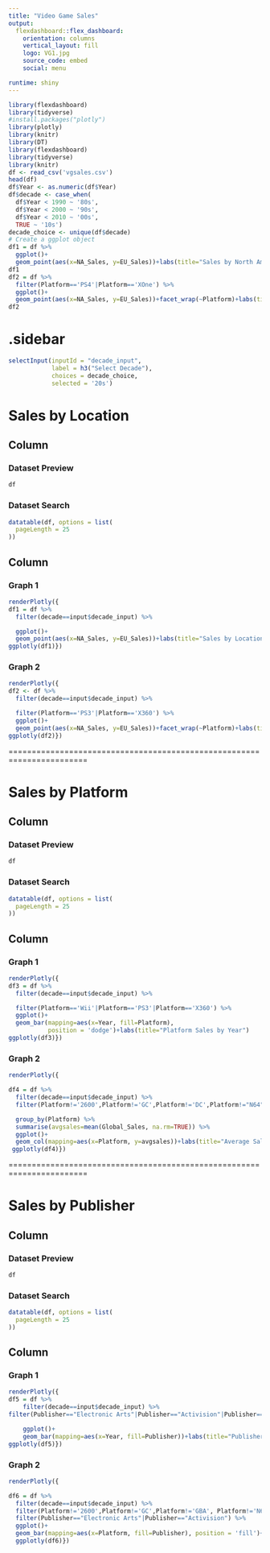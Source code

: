 ```yaml
---
title: "Video Game Sales"
output: 
  flexdashboard::flex_dashboard:
    orientation: columns
    vertical_layout: fill
    logo: VG1.jpg
    source_code: embed
    social: menu

runtime: shiny
---
```



```r
library(flexdashboard)
library(tidyverse)
#install.packages("plotly")
library(plotly)
library(knitr)
library(DT)
library(flexdashboard)
library(tidyverse)
library(knitr)
df <- read_csv('vgsales.csv')
head(df)
df$Year <- as.numeric(df$Year)
df$decade <- case_when(
  df$Year < 1990 ~ '80s',
  df$Year < 2000 ~ '90s',
  df$Year < 2010 ~ '00s',
  TRUE ~ '10s')
decade_choice <- unique(df$decade)
# Create a ggplot object
df1 = df %>% 
  ggplot()+
  geom_point(aes(x=NA_Sales, y=EU_Sales))+labs(title="Sales by North America and Europe", caption="For males, there are more stays over 500 days for people under 40 years old. But there are no major differences between genders")
df1
df2 = df %>% 
  filter(Platform=='PS4'|Platform=='XOne') %>% 
  ggplot()+
  geom_point(aes(x=NA_Sales, y=EU_Sales))+facet_wrap(~Platform)+labs(title="Sales by PS4 and Xbox One", caption="There are more North American sales than European in general")
df2

```
{.sidebar}
=======================================================================
```r

selectInput(inputId = "decade_input", 
            label = h3("Select Decade"),
            choices = decade_choice, 
            selected = '20s')


```

Sales by Location
=======================================================================

Column {data-width=500, .tabset}
-----------------------------------------------------------------------

### Dataset Preview

```r
df
```

### Dataset Search

```r
datatable(df, options = list(
  pageLength = 25
))
```
Column {data-width=500}
-----------------------------------------------------------------------

### Graph 1

```r
renderPlotly({
df1 = df %>% 
  filter(decade==input$decade_input) %>%

  ggplot()+
  geom_point(aes(x=NA_Sales, y=EU_Sales))+labs(title="Sales by Location")
ggplotly(df1)})


```

### Graph 2

```r

renderPlotly({
df2 <- df %>% 
  filter(decade==input$decade_input) %>%

  filter(Platform=='PS3'|Platform=='X360') %>% 
  ggplot()+
  geom_point(aes(x=NA_Sales, y=EU_Sales))+facet_wrap(~Platform)+labs(title="PS3 and Xbox One Sales by Location")
ggplotly(df2)})

```
=======================================================================

Sales by Platform
=======================================================================

Column {data-width=500, .tabset}
-----------------------------------------------------------------------

### Dataset Preview

```r
df
```


### Dataset Search

```r
datatable(df, options = list(
  pageLength = 25
))
```
Column {data-width=500}
-----------------------------------------------------------------------

### Graph 1

```r

renderPlotly({
df3 = df %>% 
  filter(decade==input$decade_input) %>%

  filter(Platform=='Wii'|Platform=='PS3'|Platform=='X360') %>% 
  ggplot()+ 
  geom_bar(mapping=aes(x=Year, fill=Platform), 
           position = 'dodge')+labs(title="Platform Sales by Year")
ggplotly(df3)})

```

### Graph 2

```r

renderPlotly({

df4 = df %>% 
  filter(decade==input$decade_input) %>%
  filter(Platform!='2600',Platform!='GC',Platform!='DC',Platform!="N64",Platform!='PSP',Platform!='PSV') %>% 

  group_by(Platform) %>% 
  summarise(avgsales=mean(Global_Sales, na.rm=TRUE)) %>% 
  ggplot()+ 
  geom_col(mapping=aes(x=Platform, y=avgsales))+labs(title="Average Sales by Platform")
 ggplotly(df4)})


```

=======================================================================

Sales by Publisher
=======================================================================

Column {data-width=500, .tabset}
-----------------------------------------------------------------------

### Dataset Preview

```r
df
```


### Dataset Search

```r
datatable(df, options = list(
  pageLength = 25
))
```
Column {data-width=500}
-----------------------------------------------------------------------

### Graph 1

```r

renderPlotly({
df5 = df %>% 
    filter(decade==input$decade_input) %>%
filter(Publisher=="Electronic Arts"|Publisher=="Activision"|Publisher=="Nintendo") %>% 

    ggplot()+
    geom_bar(mapping=aes(x=Year, fill=Publisher))+labs(title="Publisher Sales by Year")
ggplotly(df5)})

```

### Graph 2

```r
renderPlotly({

df6 = df %>% 
  filter(decade==input$decade_input) %>%
  filter(Platform!='2600',Platform!='GC',Platform!='GBA', Platform!='N64',Platform!='GB',Platform!='PSP',Platform!='PSV',Platform!='WiiU') %>% 
  filter(Publisher=="Electronic Arts"|Publisher=="Activision") %>% 
  ggplot()+
  geom_bar(mapping=aes(x=Platform, fill=Publisher), position = 'fill')+labs(title="Percentage of Publisher Sales")
  ggplotly(df6)})



```
